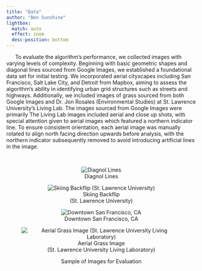 ```yaml
---
title: "Data"
author: "Ben Sunshine"
lightbox:
  match: auto
  effect: zoom
  desc-position: bottom
---
```


|       To evaluate the algorithm's performance, we collected images with varying levels of complexity. Beginning with basic geometric shapes and diagonal lines sourced from Google Images, we established a foundational data set for initial testing. We incorporated aerial cityscapes including San Francisco, Salt Lake City, and Detroit from Mapbox, aiming to assess the algorithm's ability in identifying urban grid structures such as streets and highways. Additionally, we included images of grass sourced from both Google Images and Dr. Jon Rosales (Environmental Studies) at St. Lawrence University's Living Lab. The images sourced from Google Images were primarily The Living Lab images included aerial and close up shots, with special attention given to aerial images which featured a northern indicator line. To ensure consistent orientation, each aerial image was manually rotated to align north facing direction upwards before analysis, with the northern indicator subsequently removed to avoid introducing artificial lines in the image. 

<br />

<div align="center">

::: {#fig-images layout-ncol=2}

![Diagnol Lines](images/diagnol_lines.jpg){#fig-lines}

![Skiing Backflip<br />(St. Lawrence University)](images/TitusFlip.jpg){#fig-grass_internet}

![Downtown San Francisco, CA](images/san_francisco_scale_zoom_12.png){#fig-sf}


![Aerial Grass Image<br />(St. Lawrence University Living Laboratory)](images/living_lab_aerial/aerial_grass_living_lab_rotated.jpg){#fig-living_labs}

Sample of Images for Evaluation
:::

<div>
